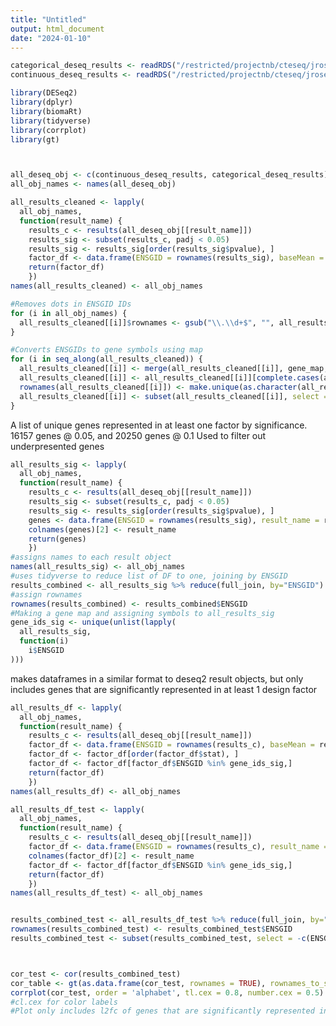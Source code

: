 ```yaml
---
title: "Untitled"
output: html_document
date: "2024-01-10"
---
```


```r
categorical_deseq_results <- readRDS("/restricted/projectnb/cteseq/jrose/cte_deseq_output_cat_binary.rds")
continuous_deseq_results <- readRDS("/restricted/projectnb/cteseq/jrose/cte_deseq_output_cont.rds")
```

```r
library(DESeq2)
library(dplyr)
library(biomaRt)
library(tidyverse)
library(corrplot)
library(gt)



all_deseq_obj <- c(continuous_deseq_results, categorical_deseq_results)
all_obj_names <- names(all_deseq_obj)
```

```r
all_results_cleaned <- lapply(
  all_obj_names,
  function(result_name) {
    results_c <- results(all_deseq_obj[[result_name]])
    results_sig <- subset(results_c, padj < 0.05)
    results_sig <- results_sig[order(results_sig$pvalue), ]
    factor_df <- data.frame(ENSGID = rownames(results_sig), baseMean = results_sig$baseMean, log2FoldChange = results_sig$log2FoldChange, lfcSE = results_sig$lfcSE, stat = results_sig$stat, pvalue = results_sig$pvalue, padj = results_sig$padj)
    return(factor_df)
    })
names(all_results_cleaned) <- all_obj_names

#Removes dots in ENSGID IDs
for (i in all_obj_names) {
  all_results_cleaned[[i]]$rownames <- gsub("\\.\\d+$", "", all_results_cleaned[[i]]$ENSGID)
}

#Converts ENSGIDs to gene symbols using map
for (i in seq_along(all_results_cleaned)) {
  all_results_cleaned[[i]] <- merge(all_results_cleaned[[i]], gene_map, by.x ="rownames", by.y ="ensembl_gene_id", all.x = TRUE)
  all_results_cleaned[[i]] <- all_results_cleaned[[i]][complete.cases(all_results_cleaned[[i]]$external_gene_name) & all_results_cleaned[[i]]$external_gene_name != "", ]
  rownames(all_results_cleaned[[i]]) <- make.unique(as.character(all_results_cleaned[[i]]$external_gene_name))
  all_results_cleaned[[i]] <- subset(all_results_cleaned[[i]], select = -c( rownames, external_gene_name))
}
```

A list of unique genes represented in at least one factor by significance. 16157 genes @ 0.05, and 20250 genes @ 0.1
Used to filter out underpresented genes 
```r
all_results_sig <- lapply(
  all_obj_names,
  function(result_name) {
    results_c <- results(all_deseq_obj[[result_name]])
    results_sig <- subset(results_c, padj < 0.05)
    results_sig <- results_sig[order(results_sig$pvalue), ]
    genes <- data.frame(ENSGID = rownames(results_sig), result_name = results_sig$padj)
    colnames(genes)[2] <- result_name
    return(genes)
    })
#assigns names to each result object
names(all_results_sig) <- all_obj_names
#uses tidyverse to reduce list of DF to one, joining by ENSGID
results_combined <- all_results_sig %>% reduce(full_join, by="ENSGID")
#assign rownames 
rownames(results_combined) <- results_combined$ENSGID
#Making a gene map and assigning symbols to all_results_sig
gene_ids_sig <- unique(unlist(lapply(
  all_results_sig,
  function(i)
    i$ENSGID
)))
```
makes dataframes in a similar format to deseq2 result objects, but only includes genes that are significantly represented in at least 1 design factor
```r
all_results_df <- lapply(
  all_obj_names,
  function(result_name) {
    results_c <- results(all_deseq_obj[[result_name]])
    factor_df <- data.frame(ENSGID = rownames(results_c), baseMean = results_c$baseMean, log2FoldChange = results_c$log2FoldChange, lfcSE = results_c$lfcSE, stat = results_c$stat, pvalue = results_c$pvalue, padj = results_c$padj)
    factor_df <- factor_df[order(factor_df$stat), ]
    factor_df <- factor_df[factor_df$ENSGID %in% gene_ids_sig,]
    return(factor_df)
    })
names(all_results_df) <- all_obj_names
```

```r
all_results_df_test <- lapply(
  all_obj_names,
  function(result_name) {
    results_c <- results(all_deseq_obj[[result_name]])
    factor_df <- data.frame(ENSGID = rownames(results_c), result_name = results_c$log2FoldChange)
    colnames(factor_df)[2] <- result_name
    factor_df <- factor_df[factor_df$ENSGID %in% gene_ids_sig,]
    return(factor_df)
    })
names(all_results_df_test) <- all_obj_names


results_combined_test <- all_results_df_test %>% reduce(full_join, by="ENSGID")
rownames(results_combined_test) <- results_combined_test$ENSGID
results_combined_test <- subset(results_combined_test, select = -c(ENSGID))



cor_test <- cor(results_combined_test)
cor_table <- gt(as.data.frame(cor_test, rownames = TRUE), rownames_to_stub = TRUE)
corrplot(cor_test, order = 'alphabet', tl.cex = 0.8, number.cex = 0.5)
#cl.cex for color labels
#Plot only includes l2fc of genes that are significantly represented in at least 1 design factor
```



